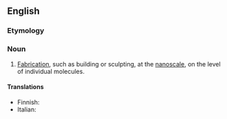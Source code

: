 ==English==

===Etymology===
{{prefix|nano|fabrication|lang=en}}

===Noun===
{{en-noun|~}}

# [[fabrication|Fabrication]], such as building or sculpting, at the [[nanoscale]], on the level of individual molecules.

====Translations====
{{trans-top}}
* Finnish: {{t|fi|nanovalmistus}}
* Italian: {{t+|it|nanofabbricazione|f}}
{{trans-mid}}
{{trans-bottom}}
